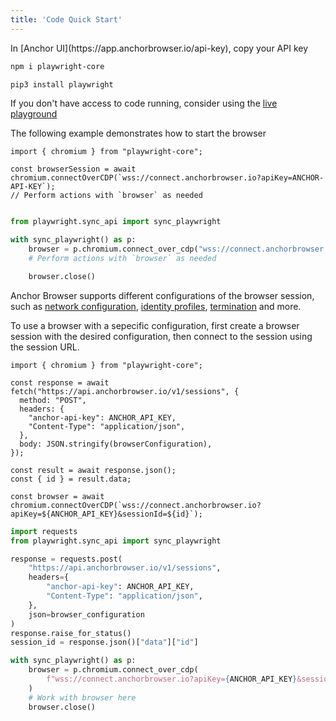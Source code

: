 ```yaml
---
title: 'Code Quick Start'
---
```


<Steps>
<Step title="Fetch API Key">
In [Anchor UI](https://app.anchorbrowser.io/api-key), copy your API key
</Step>
<Step title="Install playwright">

<CodeGroup>

```bash node.js
npm i playwright-core
```

```bash python
pip3 install playwright
```

</CodeGroup>
</Step>
<Step title="Run sample code">

If you don't have access to code running, consider using the [live playground](https://app.anchorbrowser.io/playground)

The following example demonstrates how to start the browser

<CodeGroup>

```tsx node.js
import { chromium } from "playwright-core";

const browserSession = await chromium.connectOverCDP(`wss://connect.anchorbrowser.io?apiKey=ANCHOR-API-KEY`);
// Perform actions with `browser` as needed

```

```python python

from playwright.sync_api import sync_playwright

with sync_playwright() as p:
    browser = p.chromium.connect_over_cdp("wss://connect.anchorbrowser.io?apiKey=ANCHOR-API-KEY")
    # Perform actions with `browser` as needed

    browser.close()

```

</CodeGroup>
</Step>

<Step title="Alter the browser configuration">

Anchor Browser supports different configurations of the browser session, such as [network configuration](/advanced/proxy), [identity profiles](/essentials/authentication-and-identity), [termination](/advanced/browser-termination) and more.

To use a browser with a sepecific configuration, first create a browser session with the desired configuration, then connect to the session using the session URL.

<CodeGroup>

```tsx node.js
import { chromium } from "playwright-core";

const response = await fetch("https://api.anchorbrowser.io/v1/sessions", {
  method: "POST",
  headers: {
    "anchor-api-key": ANCHOR_API_KEY,
    "Content-Type": "application/json",
  },
  body: JSON.stringify(browserConfiguration),
});

const result = await response.json();
const { id } = result.data;

const browser = await chromium.connectOverCDP(`wss://connect.anchorbrowser.io?apiKey=${ANCHOR_API_KEY}&sessionId=${id}`);

```

```python python
import requests
from playwright.sync_api import sync_playwright

response = requests.post(
    "https://api.anchorbrowser.io/v1/sessions",
    headers={
        "anchor-api-key": ANCHOR_API_KEY,
        "Content-Type": "application/json",
    },
    json=browser_configuration
)
response.raise_for_status()
session_id = response.json()["data"]["id"]

with sync_playwright() as p:
    browser = p.chromium.connect_over_cdp(
        f"wss://connect.anchorbrowser.io?apiKey={ANCHOR_API_KEY}&sessionId={session_id}"
    )
    # Work with browser here
    browser.close()
```

</CodeGroup>
</Step>
</Steps>
